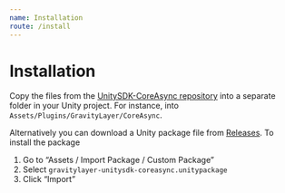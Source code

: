 ```yaml
---
name: Installation
route: /install
---
```


# Installation

Copy the files from the [UnitySDK-CoreAsync repository](https://github.com/Gravity-Studio-Digital-Wear/UnitySDK-CoreAsync) into a separate folder in your Unity project. For instance, into `Assets/Plugins/GravityLayer/CoreAsync`.

Alternatively you can download a Unity package file from [Releases](https://github.com/Gravity-Studio-Digital-Wear/UnitySDK-CoreAsync/releases). To install the package
1. Go to “Assets / Import Package / Custom Package”
2. Select `gravitylayer-unitysdk-coreasync.unitypackage`
3. Click “Import”